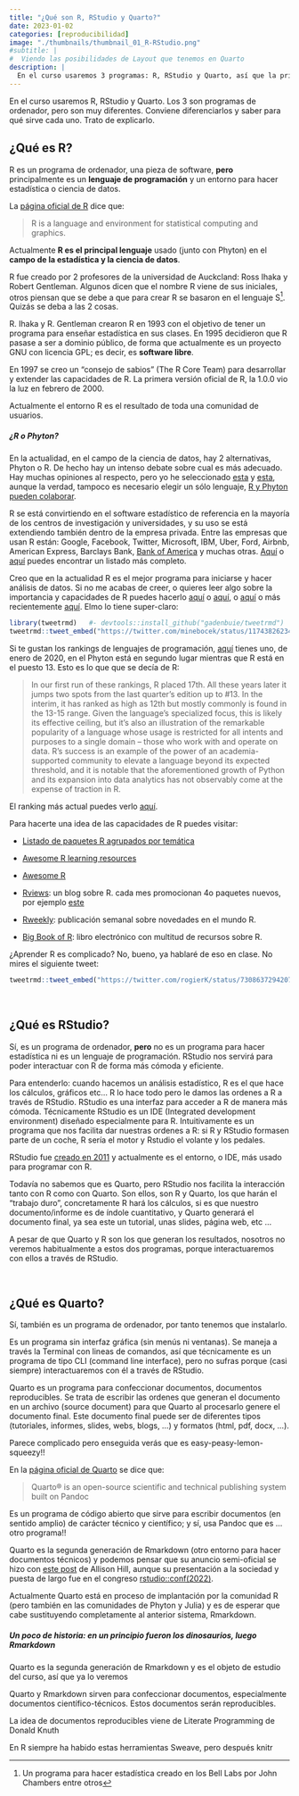 ```yaml
---
title: "¿Qué son R, RStudio y Quarto?"
date: 2023-01-02
categories: [reproducibilidad]
image: "./thumbnails/thumbnail_01_R-RStudio.png"
#subtitle: | 
#  Viendo las posibilidades de Layout que tenemos en Quarto
description: |
  En el curso usaremos 3 programas: R, RStudio y Quarto, así que la primera tarea es saber qué son y para qué sirven: conviene saber diferenciar entre ellos.
---
```



En el curso usaremos R, RStudio y Quarto. Los 3 son programas de ordenador, pero son muy diferentes. Conviene diferenciarlos y saber para qué sirve cada uno. Trato de explicarlo.

## ¿Qué es R?

R es un programa de ordenador, una pieza de software, **pero** principalmente es un **lenguaje de programación** y un entorno para hacer estadística o ciencia de datos.


La [página oficial de R](https://www.r-project.org/about.html) dice que:

> R is a language and environment for statistical computing and graphics.


Actualmente **R es el principal lenguaje** usado (junto con Phyton) en el **campo de la estadística y la ciencia de datos**.


R fue creado por 2 profesores de la universidad de Auckcland: Ross Ihaka y Robert Gentleman. Algunos dicen que el nombre R viene de sus iniciales, otros piensan que se debe a que para crear R se basaron en el lenguaje S^[Un programa para hacer estadística creado en los Bell Labs por John Chambers entre otros]. Quizás se deba a las 2 cosas.


R. Ihaka y R. Gentleman crearon R en 1993 con el objetivo de tener un programa para enseñar estadística en sus clases. En 1995 decidieron que R pasase a ser a dominio público, de forma que actualmente es un proyecto GNU con licencia GPL; es decir, es **software libre**. 

En 1997 se creo un "consejo de sabios" (The R Core Team) para desarrollar y extender las capacidades de R. La primera versión oficial de R, la 1.0.0 vio la luz en febrero de 2000.


Actualmente el entorno R es el resultado de toda una comunidad de usuarios.



::: {.callout-warning icon="false" collapse="true"}
##### ¿R o Phyton?

En la actualidad, en el campo de la ciencia de datos, hay 2 alternativas, Phyton o R. De hecho hay un intenso debate sobre cual es más adecuado. Hay muchas opiniones al respecto, pero yo he seleccionado [esta](https://mchow.com/posts/data-science-cbk/) y [esta](https://blog.shotwell.ca/posts/why_i_use_r/), aunque la verdad, tampoco es necesario elegir un sólo lenguaje, [R y Phyton pueden colaborar](https://blog.rstudio.com/2019/12/17/r-vs-python-what-s-the-best-for-language-for-data-science/).

R se está convirtiendo en el software estadístico de referencia en la mayoría de los centros de investigación y universidades, y su uso se está extendiendo también dentro de la empresa privada. Entre las empresas que usan R están: Google, Facebook, Twitter, Microsoft, IBM, Uber, Ford, Airbnb, American Express,  Barclays Bank, [Bank of America](https://www.r-bloggers.com/bank-of-america-uses-r-for-reporting/) y muchas otras. [Aquí](https://github.com/ThinkR-open/companies-using-r) o [aquí](https://www.listendata.com/2016/12/companies-using-r.html) puedes encontrar un listado más completo. 

Creo que en la actualidad R es el mejor programa para iniciarse y hacer análisis de datos. Si no me acabas de creer, o quieres leer algo sobre la importancia y capacidades de R puedes hacerlo [aquí](http://nadaesgratis.es/fernandez-villaverde/r) o [aquí](https://www.r-bloggers.com/why-r-is-the-best-data-science-language-to-learn-today/), o [aquí](https://shirinsplayground.netlify.com/2017/09/ode_to_r/) o más recientemente [aquí](https://www.eoda.de/en/wissen/blog/r-python-julia-data-science-2019). Elmo lo tiene super-claro: 


```r
library(tweetrmd)   #- devtools::install_github("gadenbuie/tweetrmd")
tweetrmd::tweet_embed("https://twitter.com/minebocek/status/1174382623499661312", theme = "dark", align = "center", dnt = TRUE, plain = TRUE, maxwidth = 300)
```

Si te gustan los rankings de lenguajes de programación, [aquí](https://redmonk.com/sogrady/2020/02/28/language-rankings-1-20/) tienes uno, de enero de 2020, en el Phyton está en segundo lugar mientras que R está en el puesto 13. Esto es lo que que se decía de R:

>  In our first run of these rankings, R placed 17th. All these years later it jumps two spots from the last quarter’s edition up to #13. In the interim, it has ranked as high as 12th but mostly commonly is found in the 13-15 range. Given the language’s specialized focus, this is likely its effective ceiling, but it’s also an illustration of the remarkable popularity of a language whose usage is restricted for all intents and purposes to a single domain – those who work with and operate on data. R’s success is an example of the power of an academia-supported community to elevate a language beyond its expected threshold, and it is notable that the aforementioned growth of Python and its expansion into data analytics has not observably come at the expense of traction in R.

El ranking más actual puedes verlo [aquí](https://www.tiobe.com/tiobe-index/).

Para hacerte una idea de las capacidades de R puedes visitar:

- [Listado de paquetes R agrupados por temática](https://cran.r-project.org/web/views/)
- [Awesome R learning resources](https://github.com/iamericfletcher/awesome-r-learning-resources)
- [Awesome R](https://github.com/iamericfletcher/awesome-r-learning-resources)

- [Rviews](https://rviews.rstudio.com/): un blog sobre R. cada mes promocionan 4o paquetes nuevos, por ejemplo [este](https://rviews.rstudio.com/2023/01/03/november-2022-top-40-new-cran-packages/)

- [Rweekly](https://rweekly.org/): publicación semanal sobre novedades en el mundo R.

- [Big Book of R](https://www.bigbookofr.com/): libro electrónico con multitud de recursos sobre R.
 

¿Aprender R es complicado? No, bueno, ya hablaré de eso en clase. No mires el siguiente tweet: 


```r
tweetrmd::tweet_embed("https://twitter.com/rogierK/status/730863729420701697", theme = "light", align = "center", dnt = TRUE, plain = TRUE, maxwidth = 400)
```

:::


<br>

## ¿Qué es RStudio?

Sí, es un programa de ordenador, **pero** no es un programa para hacer estadística ni es un lenguaje de programación. RStudio nos servirá para poder interactuar con R de forma más cómoda y eficiente.

Para entenderlo: cuando hacemos un análisis estadístico, R es el que hace los cálculos, gráficos etc...  R lo hace todo pero le damos las ordenes a R a través de RStudio. RStudio es una interfaz para acceder a R de manera más cómoda. Técnicamente RStudio es un IDE (Integrated development environment) diseñado especialmente para R. Intuitivamente es un programa que nos facilita dar nuestras ordenes a R: si R y RStudio formasen parte de un coche, R sería el motor y Rstudio el volante y los pedales.

RStudio fue [creado en 2011](https://www.rstudio.com/blog/rstudio-new-open-source-ide-for-r/) y actualmente es el entorno, o IDE, más usado para programar con R.

Todavía no sabemos que es Quarto, pero RStudio nos facilita la interacción tanto con R como con Quarto. Son ellos, son R y Quarto, los que harán el "trabajo duro", concretamente R hará los cálculos, si es que nuestro documento/informe es de índole cuantitativo, y Quarto generará el documento final, ya sea este un tutorial, unas slides, página web, etc ...

A pesar de que Quarto y R son los que generan los resultados, nosotros no veremos habitualmente a estos dos programas, porque interactuaremos con ellos a través de RStudio.


<br>

## ¿Qué es Quarto?

Sí, también es un programa de ordenador, por tanto tenemos que instalarlo.

Es un programa sin interfaz gráfica (sin menús ni ventanas). Se maneja a través la Terminal con lineas de comandos, así que técnicamente es un programa de tipo CLI (command line interface), pero no sufras porque (casi siempre) interactuaremos con él a través de RStudio.

Quarto es un programa para confeccionar documentos, documentos reproducibles. Se trata de escribir las ordenes que generan el documento en un archivo (source document) para que Quarto al procesarlo genere el documento final. Este documento final puede ser de diferentes tipos (tutoriales, informes, slides, webs, blogs, ...) y formatos (html, pdf, docx, ...).

Parece complicado pero enseguida verás que es easy-peasy-lemon-squeezy!!


En la [página oficial de Quarto](https://quarto.org/) se dice que: 

> Quarto® is an open-source scientific and technical publishing system built on Pandoc

Es un programa de código abierto que sirve para escribir documentos (en sentido amplio) de carácter técnico y científico; y sí, usa Pandoc que es ... otro programa!!

Quarto es la segunda generación de Rmarkdown (otro entorno para hacer documentos técnicos) y podemos pensar que su anuncio semi-oficial se hizo con [este post](https://www.apreshill.com/blog/2022-04-we-dont-talk-about-quarto/) de Allison Hill, aunque su presentación a la sociedad y puesta de largo fue en el congreso [rstudio::conf(2022) ](https://www.rstudio.com/blog/four-announcements-from-rstudio-conf-2022/).

Actualmente Quarto está en proceso de implantación por la comunidad R (pero también en las comunidades de Phyton y Julia) y es de esperar que cabe sustituyendo completamente al anterior sistema, Rmarkdown.


::: {.callout-warning icon="false" collapse="true"}
##### Un poco de historia: en un principio fueron los dinosaurios, luego Rmarkdown

Quarto es la segunda generación de Rmarkdown y es el objeto de estudio del curso, así que ya lo veremos

Quarto y Rmarkdown sirven para confeccionar documentos, especialmente documentos científico-técnicos. Estos documentos serán reproducibles.

La idea de documentos reproducibles viene de Literate Programming de Donald Knuth


En R siempre ha habido estas herramientas Sweave, pero después knitr
:::
